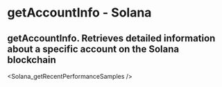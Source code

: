# getAccountInfo - Solana

## getAccountInfo.  Retrieves detailed information about a specific account on the Solana blockchain


<Solana_getRecentPerformanceSamples />
